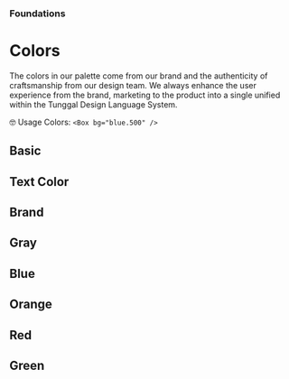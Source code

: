 
<Meta title="Foundations/Colors" />

### Foundations

# Colors

The colors in our palette come from our brand and the authenticity of craftsmanship from our design team. We always enhance the user experience from the brand, marketing to the product into a single unified within the Tunggal Design Language System.

<Alert mt="8" align="center" variant="left-accent">
  <Box textStyle="heading">🤓 Usage Colors:</Box>
  <Box textStyle="body" ml="4">
    <Code>&lt;Box bg="blue.500" /&gt;</Code>
  </Box>
</Alert>

## Basic

<ColorWrapper>
  <ColorPalettes color="basic" />
</ColorWrapper>

## Text Color

<ColorWrapper>
  <ColorPalettes color="font" />
</ColorWrapper>

## Brand

<ColorWrapper>
  <ColorPalettes color="brand" />
</ColorWrapper>

## Gray

<ColorWrapper>
  <ColorPalettes color="gray" />
</ColorWrapper>

## Blue

<ColorWrapper>
  <ColorPalettes color="blue" />
</ColorWrapper>

## Orange

<ColorWrapper>
  <ColorPalettes color="orange" />
</ColorWrapper>

## Red

<ColorWrapper>
  <ColorPalettes color="red" />
</ColorWrapper>

## Green

<ColorWrapper>
  <ColorPalettes color="green" />
</ColorWrapper>
